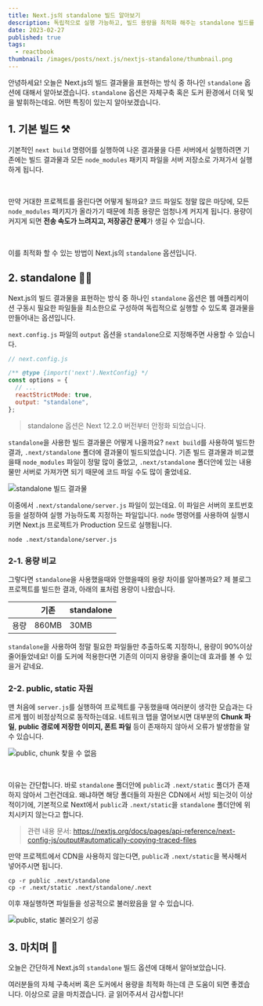 ```yaml
---
title: Next.js의 standalone 빌드 알아보기
description: 독립적으로 실행 가능하고, 빌드 용량을 최적화 해주는 standalone 빌드를 알아봅시다.
date: 2023-02-27
published: true
tags:
  - reactbook
thumbnail: /images/posts/next.js/nextjs-standalone/thumbnail.png
---
```


안녕하세요! 오늘은 Next.js의 빌드 결과물을 표현하는 방식 중 하나인 `standalone` 옵션에 대해서 알아보겠습니다. `standalone` 옵션은 자체구축 혹은 도커 환경에서 더욱 빛을 발휘하는데요. 어떤 특징이 있는지 알아보겠습니다.

## 1. 기본 빌드 ⚒️

기본적인 `next build` 명령어를 실행하여 나온 결과물을 다른 서버에서 실행하려면 기존에는 빌드 결과물과 모든 `node_modules` 패키지 파일을 서버 저장소로 가져가서 실행하게 됩니다.

<br />

만약 거대한 프로젝트를 올린다면 어떻게 될까요? 코드 파일도 정말 많은 마당에, 모든 `node_modules` 패키지가 올라가기 때문에 최종 용량은 엄청나게 커지게 됩니다. 용량이 커지게 되면 **전송 속도가 느려지고, 저장공간 문제**가 생길 수 있습니다.

<br />

이를 최적화 할 수 있는 방법이 Next.js의 `standalone` 옵션입니다.

## 2. standalone 👩‍🚀

Next.js의 빌드 결과물을 표현하는 방식 중 하나인 `standalone` 옵션은 웹 애플리케이션 구동시 필요한 파일들을 최소한으로 구성하여 독립적으로 실행할 수 있도록 결과물을 만들어내는 옵션입니다.

`next.config.js` 파일의 `output` 옵션을 `standalone`으로 지정해주면 사용할 수 있습니다.

```javascript
// next.config.js

/** @type {import('next').NextConfig} */
const options = {
  // ...
  reactStrictMode: true,
  output: "standalone",
};
```

> standalone 옵션은 Next 12.2.0 버전부터 안정화 되었습니다.

`standalone`을 사용한 빌드 결과물은 어떻게 나올까요? `next build`를 사용하여 빌드한 결과, `.next/standalone` 폴더에 결과물이 빌드되었습니다. 기존 빌드 결과물과 비교했을때 `node_modules` 파일이 정말 많이 줄었고, `.next/standalone` 폴더안에 있는 내용물만 서버로 가져가면 되기 때문에 코드 파일 수도 많이 줄었네요.

![standalone 빌드 결과물](/images/posts/next.js/nextjs-standalone/standalone-build-result.png)

이중에서 `.next/standalone/server.js` 파일이 있는데요. 이 파일은 서버의 포트번호 등을 설정하여 실행 가능하도록 지정하는 파일입니다. `node` 명령어를 사용하여 실행시키면 Next.js 프로젝트가 Production 모드로 실행됩니다.

```terminal
node .next/standalone/server.js
```

### 2-1. 용량 비교

그렇다면 `standalone`을 사용했을때와 안했을때의 용량 차이를 알아볼까요? 제 블로그 프로젝트를 빌드한 결과, 아래의 표처럼 용량이 나왔습니다.

|      | 기존  | standalone |
| ---- | ----- | ---------- |
| 용량 | 860MB | 30MB       |

`standalone`을 사용하여 정말 필요한 파일들만 추출하도록 지정하니, 용량이 90%이상 줄어들었네요! 이를 도커에 적용한다면 기존의 이미지 용량을 줄이는데 효과를 볼 수 있을거 같네요.

### 2-2. public, static 자원

맨 처음에 `server.js`를 실행하여 프로젝트를 구동했을때 여러분이 생각한 모습과는 다르게 웹이 비정상적으로 동작하는데요. 네트워크 탭을 열어보시면 대부분의 **Chunk 파일**, **public 경로에 저장한 이미지, 폰트 파일** 등이 존재하지 않아서 오류가 발생함을 알 수 있습니다.

![public, chunk 찾을 수 없음](/images/posts/next.js/nextjs-standalone/static-resource-failed.png)

<br />

이유는 간단합니다. 바로 `standalone` 폴더안에 `public`과 `.next/static` 폴더가 존재하지 않아서 그런건데요. 왜냐하면 해당 폴더들의 자원은 CDN에서 서빙 되는것이 이상적이기에, 기본적으로 Next에서 `public`과 `.next/static`을 `standalone` 폴더안에 위치시키지 않는다고 합니다.

> 관련 내용 문서: https://nextjs.org/docs/pages/api-reference/next-config-js/output#automatically-copying-traced-files

만약 프로젝트에서 CDN을 사용하지 않는다면, `public`과 `.next/static`을 복사해서 넣어주시면 됩니다.

```terminal
cp -r public .next/standalone
cp -r .next/static .next/standalone/.next
```

이후 재실행하면 파일들을 성공적으로 불러왔음을 알 수 있습니다.

![public, static 불러오기 성공](/images/posts/next.js/nextjs-standalone/static-resource-success.png)

## 3. 마치며 📌

오늘은 간단하게 Next.js의 `standalone` 빌드 옵션에 대해서 알아보았습니다.

여러분들의 자체 구축서버 혹은 도커에서 용량을 최적화 하는데 큰 도움이 되면 좋겠습니다. 이상으로 글을 마치겠습니다. 글 읽어주셔서 감사합니다!
